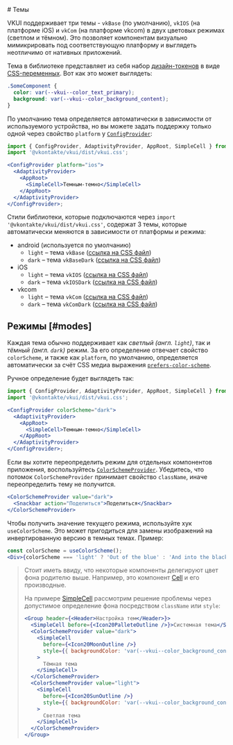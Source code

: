 <Overview>
# Темы

VKUI поддерживает три темы - `vkBase` (по умолчанию), `vkIOS` (на платформе iOS) и `vkCom` (на платформе vkcom)
в двух цветовых режимах (светлом и тёмном).
Это позволяет компонентам визуально мимикрировать под соответствующую платформу и выглядеть неотличимо от нативных приложений.

</Overview>

Тема в библиотеке представляет из себя набор [дизайн-токенов](https://foundation.mozilla.org/en/docs/design/websites/design-tokens/)
в виде [CSS-переменных](https://developer.mozilla.org/en-US/docs/Web/CSS/--*).
Вот как это может выглядеть:

```css
.SomeComponent {
  color: var(--vkui--color_text_primary);
  background: var(--vkui--color_background_content);
}
```

По умолчанию тема определяется автоматически в зависимости от используемого устройства, но вы можете
задать поддержку только одной через свойство `platform` у [`ConfigProvider`](/components/config-provider):

```jsx
import { ConfigProvider, AdaptivityProvider, AppRoot, SimpleCell } from '@vkontakte/vkui';
import '@vkontakte/vkui/dist/vkui.css';

<ConfigProvider platform="ios">
  <AdaptivityProvider>
    <AppRoot>
      <SimpleCell>Темным-темно</SimpleCell>
    </AppRoot>
  </AdaptivityProvider>
</ConfigProvider>;
```

Стили библиотеки, которые подключаются через `import '@vkontakte/vkui/dist/vkui.css'`,
содержат 3 темы, которые автоматически меняются в зависимости от платформы и режима:

- android (используется по умолчанию)
  - `light` – тема `vkBase` ([ссылка на CSS файл](https://unpkg.com/@vkontakte/vkui-tokens@4/themes/vkBase/cssVars/declarations/onlyVariablesLocal.css))
  - `dark` – тема `vkBaseDark` ([ссылка на CSS файл](https://unpkg.com/@vkontakte/vkui-tokens@4/themes/vkBaseDark/cssVars/declarations/onlyVariablesLocal.css))
- iOS
  - `light` – тема `vkIOS` ([ссылка на CSS файл](https://unpkg.com/@vkontakte/vkui-tokens@4/themes/vkIOS/cssVars/declarations/onlyVariablesLocal.css))
  - `dark` – тема `vkIOSDark` ([ссылка на CSS файл](https://unpkg.com/@vkontakte/vkui-tokens@4/themes/vkIOSDark/cssVars/declarations/onlyVariablesLocal.css))
- vkcom
  - `light` – тема `vkCom` ([ссылка на CSS файл](https://unpkg.com/@vkontakte/vkui-tokens@4/themes/vkCom/cssVars/declarations/onlyVariablesLocal.css))
  - `dark` – тема `vkComDark` ([ссылка на CSS файл](https://unpkg.com/@vkontakte/vkui-tokens@4/themes/vkComDark/cssVars/declarations/onlyVariablesLocal.css))

## Режимы [#modes]

Каждая тема обычно поддерживает как <i>светлый (англ. `light`)</i>, так и <i>тёмный (англ. `dark`)</i> режим.
За его определение отвечает свойство `colorScheme`, и также как `platform`, по умолчанию, определяется
автоматически за счёт CSS медиа выражения [`prefers-color-scheme`](https://developer.mozilla.org/en-US/docs/Web/CSS/@media/prefers-color-scheme).

Ручное определение будет выглядеть так:

```jsx {4}
import { ConfigProvider, AdaptivityProvider, AppRoot, SimpleCell } from '@vkontakte/vkui';
import '@vkontakte/vkui/dist/vkui.css';

<ConfigProvider colorScheme="dark">
  <AdaptivityProvider>
    <AppRoot>
      <SimpleCell>Темным-темно</SimpleCell>
    </AppRoot>
  </AdaptivityProvider>
</ConfigProvider>;
```

Если вы хотите переопределить режим для отдельных компонентов приложения, воспользуйтесь
[`ColorSchemeProvider`](/components/color-scheme-provider). Убедитесь, что потомок `ColorSchemeProvider`
принимает свойство `className`, иначе переопределить тему не получится.

```jsx
<ColorSchemeProvider value="dark">
  <Snackbar action="Поделиться">Поделиться</Snackbar>
</ColorSchemeProvider>
```

Чтобы получить значение текущего режима, используйте хук `useColorScheme`.
Это может пригодиться для замены изображений на инвертированную версию в темных темах. Пример:

```jsx
const colorScheme = useColorScheme();
<Div>{colorScheme === 'light' ? 'Out of the blue' : 'And into the black'}</Div>;
```

> Стоит иметь ввиду, что некоторые компоненты делегируют цвет фона родителю выше.
> Например, это компонент [Cell](#/Cell) и его производные.
>
> На примере [SimpleCell](#/SimpleCell) рассмотрим решение проблемы через допустимое определение
> фона посредством `className` или `style`:
>
> ```jsx
> <Group header={<Header>Настройка тем</Header>}>
>   <SimpleCell before={<Icon20PalleteOutline />}>Системная тема</SimpleCell>
>   <ColorSchemeProvider value="dark">
>     <SimpleCell
>       before={<Icon20MoonOutline />}
>       style={{ backgroundColor: 'var(--vkui--color_background_content)' }}
>     >
>       Тёмная тема
>     </SimpleCell>
>   </ColorSchemeProvider>
>   <ColorSchemeProvider value="light">
>     <SimpleCell
>       before={<Icon20SunOutline />}
>       style={{ backgroundColor: 'var(--vkui--color_background_content)' }}
>     >
>       Светлая тема
>     </SimpleCell>
>   </ColorSchemeProvider>
> </Group>
> ```
